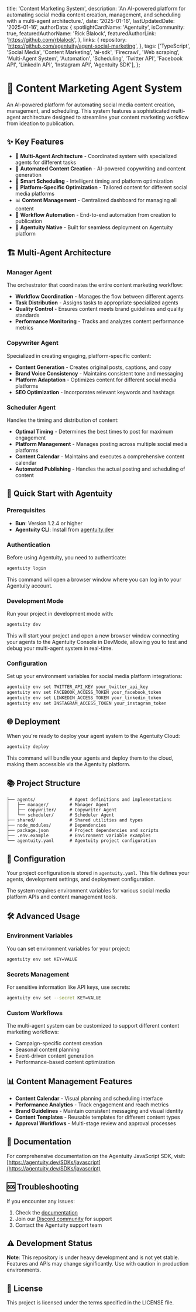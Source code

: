   title: 'Content Marketing System',
  description: 'An AI-powered platform for automating social media content creation, management, and scheduling with a multi-agent architecture.',
  date: '2025-01-16',
  lastUpdatedDate: '2025-01-16',
  authorData: {
    spotlightCardName: 'Agentuity',
    isCommunity: true,
    featuredAuthorName: 'Rick Blalock',
    featuredAuthorLink: 'https://github.com/rblalock',
  },
  links: {
    repository: 'https://github.com/agentuity/agent-social-marketing',
  },
  tags: ['TypeScript', 'Social Media', 'Content Marketing', 'ai-sdk', 'Firecrawl', 'Web scraping', 'Multi-Agent System', 'Automation', 'Scheduling', 'Twitter API', 'Facebook API', 'LinkedIn API', 'Instagram API', 'Agentuity SDK'],
};

# 📱 Content Marketing Agent System

An AI-powered platform for automating social media content creation, management, and scheduling. This system features a sophisticated multi-agent architecture designed to streamline your content marketing workflow from ideation to publication.

## ✨ Key Features

- 🤖 **Multi-Agent Architecture** - Coordinated system with specialized agents for different tasks
- 📝 **Automated Content Creation** - AI-powered copywriting and content generation
- 📅 **Smart Scheduling** - Intelligent timing and platform optimization
- 🎯 **Platform-Specific Optimization** - Tailored content for different social media platforms
- 📊 **Content Management** - Centralized dashboard for managing all content
- 🔄 **Workflow Automation** - End-to-end automation from creation to publication
- 🚀 **Agentuity Native** - Built for seamless deployment on Agentuity platform

## 🏗️ Multi-Agent Architecture

### Manager Agent
The orchestrator that coordinates the entire content marketing workflow:
- **Workflow Coordination** - Manages the flow between different agents
- **Task Distribution** - Assigns tasks to appropriate specialized agents
- **Quality Control** - Ensures content meets brand guidelines and quality standards
- **Performance Monitoring** - Tracks and analyzes content performance metrics

### Copywriter Agent
Specialized in creating engaging, platform-specific content:
- **Content Generation** - Creates original posts, captions, and copy
- **Brand Voice Consistency** - Maintains consistent tone and messaging
- **Platform Adaptation** - Optimizes content for different social media platforms
- **SEO Optimization** - Incorporates relevant keywords and hashtags

### Scheduler Agent
Handles the timing and distribution of content:
- **Optimal Timing** - Determines the best times to post for maximum engagement
- **Platform Management** - Manages posting across multiple social media platforms
- **Content Calendar** - Maintains and executes a comprehensive content calendar
- **Automated Publishing** - Handles the actual posting and scheduling of content

## 🚀 Quick Start with Agentuity

### Prerequisites

- **Bun**: Version 1.2.4 or higher
- **Agentuity CLI**: Install from [agentuity.dev](https://agentuity.dev)

### Authentication

Before using Agentuity, you need to authenticate:

```bash
agentuity login
```

This command will open a browser window where you can log in to your Agentuity account.

### Development Mode

Run your project in development mode with:

```bash
agentuity dev
```

This will start your project and open a new browser window connecting your agents to the Agentuity Console in DevMode, allowing you to test and debug your multi-agent system in real-time.

### Configuration

Set up your environment variables for social media platform integrations:

```bash
agentuity env set TWITTER_API_KEY your_twitter_api_key
agentuity env set FACEBOOK_ACCESS_TOKEN your_facebook_token
agentuity env set LINKEDIN_ACCESS_TOKEN your_linkedin_token
agentuity env set INSTAGRAM_ACCESS_TOKEN your_instagram_token
```

## 🌐 Deployment

When you're ready to deploy your agent system to the Agentuity Cloud:

```bash
agentuity deploy
```

This command will bundle your agents and deploy them to the cloud, making them accessible via the Agentuity platform.

## 📚 Project Structure

```
├── agents/             # Agent definitions and implementations
│   ├── manager/        # Manager Agent
│   ├── copywriter/     # Copywriter Agent
│   └── scheduler/      # Scheduler Agent
├── shared/             # Shared utilities and types
├── node_modules/       # Dependencies
├── package.json        # Project dependencies and scripts
├── .env.example        # Environment variable examples
└── agentuity.yaml      # Agentuity project configuration
```

## 🔧 Configuration

Your project configuration is stored in `agentuity.yaml`. This file defines your agents, development settings, and deployment configuration.

The system requires environment variables for various social media platform APIs and content management tools.

## 🛠️ Advanced Usage

### Environment Variables

You can set environment variables for your project:

```bash
agentuity env set KEY=VALUE
```

### Secrets Management

For sensitive information like API keys, use secrets:

```bash
agentuity env set --secret KEY=VALUE
```

### Custom Workflows

The multi-agent system can be customized to support different content marketing workflows:
- Campaign-specific content creation
- Seasonal content planning
- Event-driven content generation
- Performance-based content optimization

## 📊 Content Management Features

- **Content Calendar** - Visual planning and scheduling interface
- **Performance Analytics** - Track engagement and reach metrics
- **Brand Guidelines** - Maintain consistent messaging and visual identity
- **Content Templates** - Reusable templates for different content types
- **Approval Workflows** - Multi-stage review and approval processes

## 📖 Documentation

For comprehensive documentation on the Agentuity JavaScript SDK, visit:
[https://agentuity.dev/SDKs/javascript](https://agentuity.dev/SDKs/javascript)

## 🆘 Troubleshooting

If you encounter any issues:

1. Check the [documentation](https://agentuity.dev/SDKs/javascript)
2. Join our [Discord community](https://discord.gg/agentuity) for support
3. Contact the Agentuity support team

## ⚠️ Development Status

**Note**: This repository is under heavy development and is not yet stable. Features and APIs may change significantly. Use with caution in production environments.

## 📝 License

This project is licensed under the terms specified in the LICENSE file.
